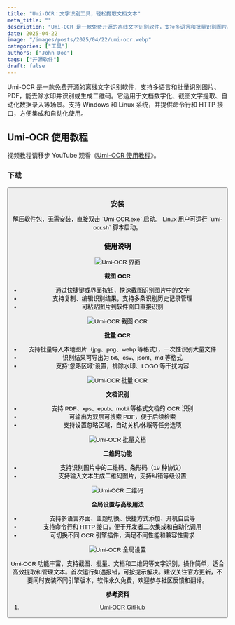 ```yaml
---
title: "Umi-OCR：文字识别工具，轻松提取文档文本"
meta_title: ""
description: "Umi-OCR 是一款免费开源的离线文字识别软件，支持多语言和批量识别图片、PDF，能去除水印并识别或生成二维码。它适用于文档数字化、截图文字提取、自动化数据录入等场景。支持 Windows 和 Linux 系统，并提供命令行和 HTTP 接口，方便集成和自动化使用。"
date: 2025-04-22
image: "/images/posts/2025/04/22/umi-ocr.webp"
categories: ["工具"]
authors: ["John Doe"]
tags: ["开源软件"]
draft: false
---
```


Umi-OCR 是一款免费开源的离线文字识别软件，支持多语言和批量识别图片、PDF，能去除水印并识别或生成二维码。它适用于文档数字化、截图文字提取、自动化数据录入等场景。支持 Windows 和 Linux 系统，并提供命令行和 HTTP 接口，方便集成和自动化使用。

## Umi-OCR 使用教程

<Notice type="tip">视频教程请移步 YouTube 观看《[Umi-OCR 使用教程](https://youtu.be/jCkAg3s-BMo)》。</Notice>

### 下载

<Button label="Umi-OCR 下载" link="https://github.com/hiroi-sora/Umi-OCR/releases" style="solid" />

### 安装

<Tabs client:load>
   <Tab name="Windows">
      解压软件包，无需安装，直接双击 `Umi-OCR.exe` 启动。
   </Tab>
   <Tab name="Linux">
      Linux 用户可运行 `umi-ocr.sh` 脚本启动。
   </Tab>
</Tabs>

### 使用说明

<Image
   src="/images/posts/2025/04/22/umi-ocr-gui.webp"
   alt="Umi-OCR 界面"
/>

**截图 OCR**

- 通过快捷键或界面按钮，快速截图识别图片中的文字
- 支持复制、编辑识别结果，支持多条识别历史记录管理
- 可粘贴图片到软件窗口直接识别

<Image
   src="/images/posts/2025/04/22/umi-ocr-jie-tu-ocr.webp"
   alt="Umi-OCR 截图 OCR"
/>

**批量 OCR**

- 支持批量导入本地图片（jpg、png、webp 等格式），一次性识别大量文件
- 识别结果可导出为 txt、csv、jsonl、md 等格式
- 支持“忽略区域”设置，排除水印、LOGO 等干扰内容

<Image
   src="/images/posts/2025/04/22/umi-ocr-pi-liang-ocr.webp"
   alt="Umi-OCR 批量 OCR"
/>

**文档识别**

- 支持 PDF、xps、epub、mobi 等格式文档的 OCR 识别
- 可输出为双层可搜索 PDF，便于后续检索
- 支持设置忽略区域，自动关机/休眠等任务选项

<Image
   src="/images/posts/2025/04/22/umi-ocr-pi-liang-wen-dang.webp"
   alt="Umi-OCR 批量文档"
/>

**二维码功能**

- 支持识别图片中的二维码、条形码（19 种协议）
- 支持输入文本生成二维码图片，支持纠错等级设置

<Image
   src="/images/posts/2025/04/22/umi-ocr-er-wei-ma.webp"
   alt="Umi-OCR 二维码"
/>

**全局设置与高级用法**

- 支持多语言界面、主题切换、快捷方式添加、开机自启等
- 支持命令行和 HTTP 接口，便于开发者二次集成和自动化调用
- 可切换不同 OCR 引擎插件，满足不同性能和兼容性需求

<Image
   src="/images/posts/2025/04/22/umi-ocr-quan-ju-she-zhi.webp"
   alt="Umi-OCR 全局设置"
/>

Umi-OCR 功能丰富，支持截图、批量、文档和二维码等文字识别，操作简单，适合高效提取和管理文本。首次运行如遇报错，可按提示解决。建议关注官方更新，不要同时安装不同引擎版本，软件永久免费，欢迎参与社区反馈和翻译。

**参考资料**

1. [Umi-OCR GitHub](https://github.com/hiroi-sora/Umi-OCR)